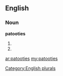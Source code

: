 ==English==

===Noun===
'''patooties'''

# {{plural of|[[patootie]]}}
# {{plural of|[[patooty]]}}

[[Category:English plurals]]

[[ar:patooties]]
[[my:patooties]]